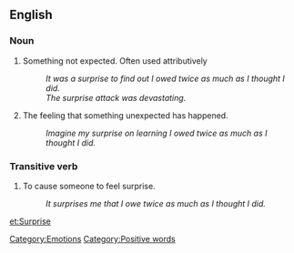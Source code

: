 ==English==

===Noun===
# Something not expected.  Often used attributively
#: ''It was a surprise to find out I owed twice as much as I thought I did.''
#: ''The surprise attack was devastating.''
# The feeling that something unexpected has happened.
#: ''Imagine my surprise on learning I owed twice as much as I thought I did.''


===Transitive verb===
# To cause someone to feel surprise.
#: ''It surprises me that I owe twice as much as I thought I did.''

[[Category:Emotions]]

[[et:Surprise]]
[[Category:Positive words]]